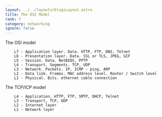 ```yaml
---
layout: ../../layouts/blogsLayout.astro
title: The OSI Model
rank: 7
category: networking
ignore: false
---
```


The OSI model

```
    L7 - Application layer. Data. HTTP, FTP, DNS, Telnet
    L6 - Presentation layer. Data. SSL or TLS, JPEG, GIF
    L5 - Session. Data. NetBIOS, PPTP
    L4 - Transport. Segments. TCP, UDP
    L3 - Network. Packets. IP, ICMP - ping, ARP
    L2 - Data link. Frames. MAC address level. Router / Switch level
    L1 - Physical. Bits. ethernet cable connection
```

The TCP/ICP model

```
    L4 - Application, HTTP, FTP, SMTP, DHCP, Telnet
    L3 - Transport, TCP, UDP
    L2 - Internet layer
    L1 - Network layer
```
